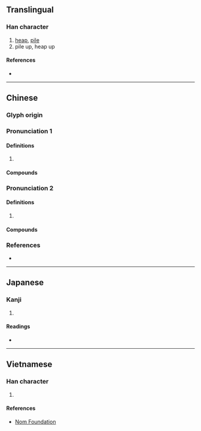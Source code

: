{{also|垜}}
{{character info/new}}
==Translingual==

===Han character===
{{Han char|rn=32|rad=土|as=06|sn=9|four=47194|canj=GHND|ids=⿰土朵}}

# [[heap]], [[pile]]
# pile up, heap up

====References====
* {{Han ref|kx=0228.080|dkj=05048|dj=0464.060|hdz=10440.080|uh=579B|ud=22427|bh=CE57|bd=52823}}

----

==Chinese==
{{zh-forms}}

===Glyph origin===
{{Han etym}}

===Pronunciation 1===
{{zh-pron
|m=duò
|c=do2,do6
|mn=tó/qz:tó͘/tw:té
|mc=y
|oc=y
|cat=
}}

====Definitions====
{{zh-hanzi}}

# {{rfdef|zh}}

====Compounds====
{{zh-der|垛積|堆垛|垛句|一垛|垛字|一箭上垛|標垛|打垛|駝垛|錢垛|門垛子|點垛|箭垛}}

===Pronunciation 2===
{{zh-pron
|m=duǒ
|cat=
}}

====Definitions====
{{zh-hanzi}}

# {{rfdef|zh}}

====Compounds====
{{zh-der|垛子|城垛口|牆垛子|}}

===References===
* {{R:yue:Hanzi}}

----

==Japanese==

===Kanji===
{{ja-kanji|grade=|rs=土06}}

# {{defn|lang=ja|sort=土06}}

====Readings====
* {{ja-readings|on=[[だ]] (da)|kun=}}

----

==Vietnamese==

===Han character===
{{vi-hantu|[[đoá]]|rs=土06}}

# {{defn|lang=vi|sort=土06}}

====References====
* [http://nomfoundation.org/common/nom_details.php?codepoint=579b Nom Foundation]